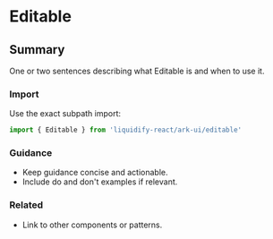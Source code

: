 # Editable
## Summary
One or two sentences describing what Editable is and when to use it.

### Import
Use the exact subpath import:

```ts
import { Editable } from 'liquidify-react/ark-ui/editable'
```

### Guidance
- Keep guidance concise and actionable.
- Include do and don't examples if relevant.

### Related
- Link to other components or patterns.
